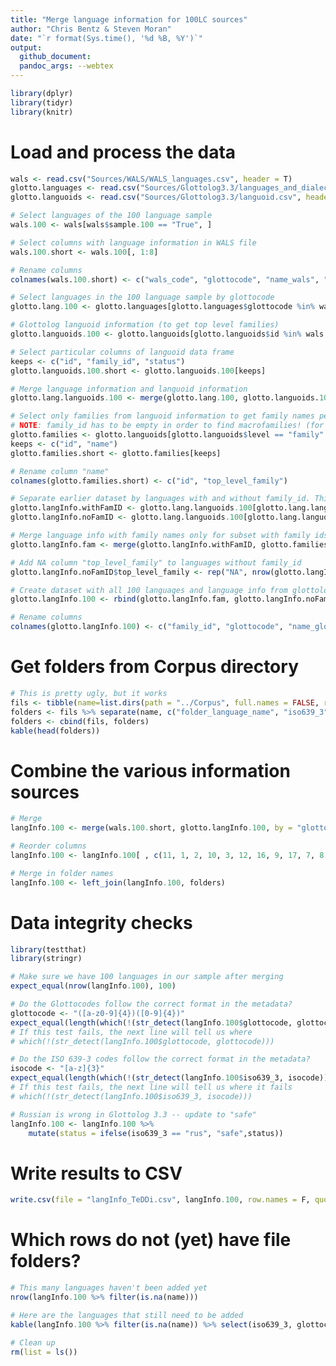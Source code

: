 ```yaml
---
title: "Merge language information for 100LC sources"
author: "Chris Bentz & Steven Moran"
date: "`r format(Sys.time(), '%d %B, %Y')`"
output:
  github_document:
  pandoc_args: --webtex
---
```


```r
library(dplyr)
library(tidyr)
library(knitr)
```

# Load and process the data

```r
wals <- read.csv("Sources/WALS/WALS_languages.csv", header = T)
glotto.languages <- read.csv("Sources/Glottolog3.3/languages_and_dialects_geo.csv", header = T)
glotto.languoids <- read.csv("Sources/Glottolog3.3/languoid.csv", header = T)

# Select languages of the 100 language sample
wals.100 <- wals[wals$sample.100 == "True", ]

# Select columns with language information in WALS file
wals.100.short <- wals.100[, 1:8]

# Rename columns
colnames(wals.100.short) <- c("wals_code", "glottocode", "name_wals", "latitude_wals", "longitude_wals", "macroarea_wals", "genus_wals", "family_wals")

# Select languages in the 100 language sample by glottocode
glotto.lang.100 <- glotto.languages[glotto.languages$glottocode %in% wals.100.short$glottocode, ]

# Glottolog languoid information (to get top level families)
glotto.languoids.100 <- glotto.languoids[glotto.languoids$id %in% wals.100.short$glottocode, ]

# Select particular columns of languoid data frame
keeps <- c("id", "family_id", "status")
glotto.languoids.100.short <- glotto.languoids.100[keeps]

# Merge language information and languoid information
glotto.lang.languoids.100 <- merge(glotto.lang.100, glotto.languoids.100.short, by.x = "glottocode", by.y = "id")

# Select only families from languoid information to get family names per language
# NOTE: family_id has to be empty in order to find macrofamilies! (for whatever reason)
glotto.families <- glotto.languoids[glotto.languoids$level == "family" & glotto.languoids$family_id == "",]
keeps <- c("id", "name")
glotto.families.short <- glotto.families[keeps]

# Rename column "name"
colnames(glotto.families.short) <- c("id", "top_level_family")

# Separate earlier dataset by languages with and without family_id. This is necessary to merge with top_level_family names
glotto.langInfo.withFamID <- glotto.lang.languoids.100[glotto.lang.languoids.100$family_id != "",]
glotto.langInfo.noFamID <- glotto.lang.languoids.100[glotto.lang.languoids.100$family_id == "",]

# Merge language info with family names only for subset with family ids
glotto.langInfo.fam <- merge(glotto.langInfo.withFamID, glotto.families.short, by.x = "family_id", by.y ="id")

# Add NA column "top_level_family" to languages without family_id
glotto.langInfo.noFamID$top_level_family <- rep("NA", nrow(glotto.langInfo.noFamID))

# Create dataset with all 100 languages and language info from glottolog
glotto.langInfo.100 <- rbind(glotto.langInfo.fam, glotto.langInfo.noFamID)

# Rename columns
colnames(glotto.langInfo.100) <- c("family_id", "glottocode", "name_glotto", "iso639_3", "level", "macroarea_glotto", "latitude_glotto", "longitude_glotto", "status", "top_level_family")
```

# Get folders from Corpus directory

```r
# This is pretty ugly, but it works
fils <- tibble(name=list.dirs(path = "../Corpus", full.names = FALSE, recursive = FALSE))
folders <- fils %>% separate(name, c("folder_language_name", "iso639_3"), sep="_(?=[a-z]{3}$)")
folders <- cbind(fils, folders)
kable(head(folders))
```

# Combine the various information sources

```r
# Merge
langInfo.100 <- merge(wals.100.short, glotto.langInfo.100, by = "glottocode")

# Reorder columns
langInfo.100 <- langInfo.100[ , c(11, 1, 2, 10, 3, 12, 16, 9, 17, 7, 8, 13, 6, 14, 15, 4, 5)]

# Merge in folder names
langInfo.100 <- left_join(langInfo.100, folders)
```


# Data integrity checks

```r
library(testthat)
library(stringr)

# Make sure we have 100 languages in our sample after merging
expect_equal(nrow(langInfo.100), 100)

# Do the Glottocodes follow the correct format in the metadata?
glottocode <- "([a-z0-9]{4})([0-9]{4})"
expect_equal(length(which(!(str_detect(langInfo.100$glottocode, glottocode)))), 0)
# If this test fails, the next line will tell us where
# which(!(str_detect(langInfo.100$glottocode, glottocode)))

# Do the ISO 639-3 codes follow the correct format in the metadata?
isocode <- "[a-z]{3}"
expect_equal(length(which(!(str_detect(langInfo.100$iso639_3, isocode)))), 0)
# If this test fails, the next line will tell us where it fails
# which(!(str_detect(langInfo.100$iso639_3, isocode)))

# Russian is wrong in Glottolog 3.3 -- update to "safe"
langInfo.100 <- langInfo.100 %>% 
    mutate(status = ifelse(iso639_3 == "rus", "safe",status))
```

# Write results to CSV
```r
write.csv(file = "langInfo_TeDDi.csv", langInfo.100, row.names = F, quote=FALSE)
```

# Which rows do not (yet) have file folders?

```r
# This many languages haven't been added yet
nrow(langInfo.100 %>% filter(is.na(name)))

# Here are the languages that still need to be added
kable(langInfo.100 %>% filter(is.na(name)) %>% select(iso639_3, glottocode, name_glotto, name_wals))
```

```r
# Clean up
rm(list = ls())
```